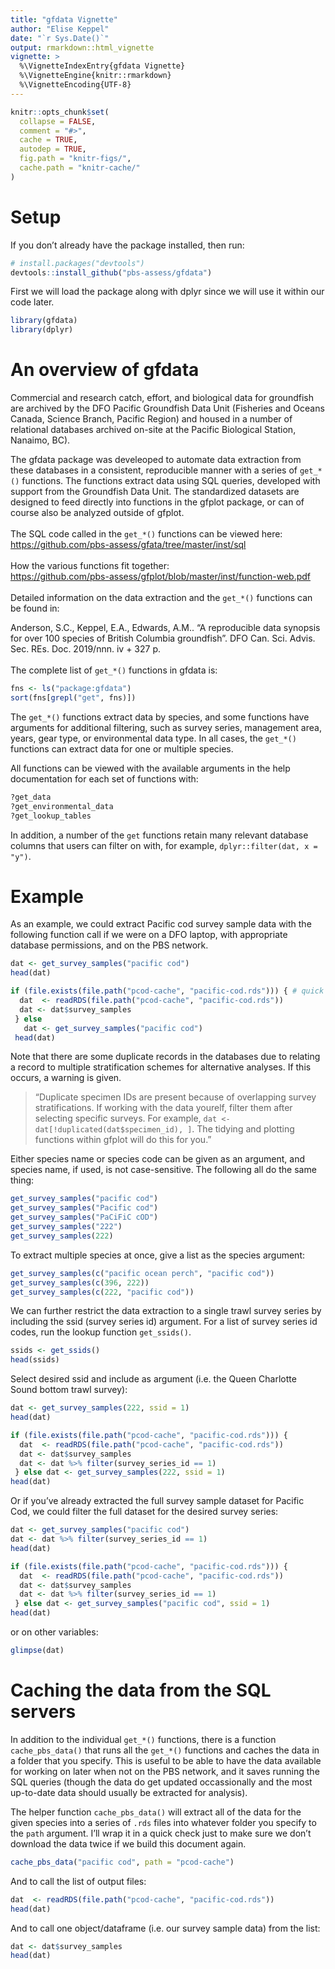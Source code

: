 ```yaml
---
title: "gfdata Vignette"
author: "Elise Keppel"
date: "`r Sys.Date()`"
output: rmarkdown::html_vignette
vignette: >
  %\VignetteIndexEntry{gfdata Vignette}
  %\VignetteEngine{knitr::rmarkdown}
  %\VignetteEncoding{UTF-8}
---
```


```r
knitr::opts_chunk$set(
  collapse = FALSE,
  comment = "#>",
  cache = TRUE,
  autodep = TRUE,
  fig.path = "knitr-figs/",
  cache.path = "knitr-cache/"
)
```

# Setup

If you don't already have the package installed, then run:

```r
# install.packages("devtools")
devtools::install_github("pbs-assess/gfdata")
```
    
First we will load the package along with dplyr since we will use it within our code later.

```r
library(gfdata)
library(dplyr)
```


# An overview of gfdata

Commercial and research catch, effort, and biological data for groundfish are
archived by the DFO Pacific Groundfish Data Unit (Fisheries and Oceans Canada, Science
Branch, Pacific Region) and housed in a number of relational databases archived 
on-site at the Pacific Biological Station, Nanaimo, BC). 

The gfdata package was 
develeoped to automate data extraction from these databases in a consistent, 
reproducible manner with a series of `get_*()` functions. The functions extract
data using SQL queries, developed with support from the Groundfish Data Unit.
The standardized datasets are designed to feed directly into functions in the
gfplot package, or can of course also be analyzed outside of gfplot.\
\
The SQL code called in the `get_*()` functions can be viewed here:\
<https://github.com/pbs-assess/gfata/tree/master/inst/sql>\
\
How the various functions fit together:\
<https://github.com/pbs-assess/gfplot/blob/master/inst/function-web.pdf>\
\
Detailed information on the data extraction and the `get_*()` functions can be
found in:

Anderson, S.C., Keppel, E.A., Edwards, A.M.. "A reproducible data
synopsis for over 100 species of British Columbia groundfish". DFO Can. Sci.
Advis. Sec. REs. Doc. 2019/nnn. iv + 327 p.\
\
The complete list of `get_*()` functions in gfdata is:

```r
fns <- ls("package:gfdata")
sort(fns[grepl("get", fns)])
```


The `get_*()` functions extract data by species, and some 
functions have arguments for additional filtering, such as survey series, 
management area, years, gear type, or environmental data type. In all cases, 
the `get_*()` functions can extract data for one or multiple species.

All functions can be viewed with the available arguments in the help
documentation for each set of functions with:

```r
?get_data
?get_environmental_data
?get_lookup_tables
```


In addition, a number of the `get` functions retain many relevant database 
columns that users can filter on with, for example, `dplyr::filter(dat, x = "y")`.


# Example

As an example, we could extract Pacific cod survey sample data with the
following function call if we were on a DFO laptop, with appropriate database 
permissions, and on the PBS network.

```r
dat <- get_survey_samples("pacific cod")
head(dat)
```

```r
if (file.exists(file.path("pcod-cache", "pacific-cod.rds"))) { # quick check for speed
  dat  <- readRDS(file.path("pcod-cache", "pacific-cod.rds"))
  dat <- dat$survey_samples
 } else
   dat <- get_survey_samples("pacific cod")
 head(dat)
```

Note that there are some duplicate records in the databases due to relating a 
record to multiple stratification schemes for alternative analyses. If this 
occurs, a warning is given.

> "Duplicate specimen IDs are present because of overlapping survey stratifications. If working with the data yourelf, filter them after selecting specific surveys. For example, `dat <- dat[!duplicated(dat$specimen_id), ]`. The tidying and plotting functions within gfplot will do this for you."

Either species name or species code can be given as an argument, and
species name, if used, is not case-sensitive. The following all do the same thing:

```r
get_survey_samples("pacific cod")
get_survey_samples("Pacific cod")
get_survey_samples("PaCiFiC cOD")
get_survey_samples("222")
get_survey_samples(222)
```

To extract multiple species at once, give a list as the species argument:

```r
get_survey_samples(c("pacific ocean perch", "pacific cod"))
get_survey_samples(c(396, 222))
get_survey_samples(c(222, "pacific cod"))
```

We can further restrict the data extraction to a single trawl survey series 
by including the ssid (survey series id) argument. For a list of
survey series id codes, run the lookup function `get_ssids()`.

```r
ssids <- get_ssids()
head(ssids)
```

Select desired ssid and include as argument (i.e. the Queen Charlotte
Sound bottom trawl survey):

```r
dat <- get_survey_samples(222, ssid = 1)
head(dat)
```

```r
if (file.exists(file.path("pcod-cache", "pacific-cod.rds"))) {
  dat  <- readRDS(file.path("pcod-cache", "pacific-cod.rds"))
  dat <- dat$survey_samples
  dat <- dat %>% filter(survey_series_id == 1)
 } else dat <- get_survey_samples(222, ssid = 1)
head(dat)
```

Or if you've already extracted the full survey sample dataset for Pacific Cod,
we could filter the full dataset for the desired survey series:

```r
dat <- get_survey_samples("pacific cod")
dat <- dat %>% filter(survey_series_id == 1)
head(dat)
```

```r
if (file.exists(file.path("pcod-cache", "pacific-cod.rds"))) {
  dat  <- readRDS(file.path("pcod-cache", "pacific-cod.rds"))
  dat <- dat$survey_samples
  dat <- dat %>% filter(survey_series_id == 1)
 } else dat <- get_survey_samples("pacific cod", ssid = 1)
head(dat)
```

or on other variables:

```r
glimpse(dat)
```

# Caching the data from the SQL servers

In addition to the individual `get_*()` functions, there is a function 
`cache_pbs_data()` that runs all the `get_*()` functions and caches the data 
in a folder that you specify. This is useful to be able to have the data
available for working on later when not on the PBS network, and it saves
running the SQL queries (though the data do get updated occassionally and the 
most up-to-date data should usually be extracted for analysis).

The helper function `cache_pbs_data()` will extract all of the data for the
given species into a series of `.rds` files into whatever folder you specify to
the `path` argument. I'll wrap it in a quick check just to make sure we don't 
download the data twice if we build this document again.

```r
cache_pbs_data("pacific cod", path = "pcod-cache")
```

And to call the list of output files:

```r
dat  <- readRDS(file.path("pcod-cache", "pacific-cod.rds"))
head(dat)
```

And to call one object/dataframe (i.e. our survey sample data) from the list:

```r
dat <- dat$survey_samples
head(dat)
```
